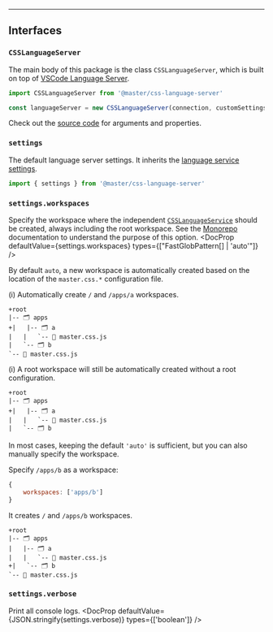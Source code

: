 
---

## Interfaces
### `CSSLanguageServer`
The main body of this package is the class `CSSLanguageServer`, which is built on top of [VSCode Language Server](https://github.com/Microsoft/vscode-languageserver-node ).
```js
import CSSLanguageServer from '@master/css-language-server'

const languageServer = new CSSLanguageServer(connection, customSettings)
```

Check out the [source code](https://github.com/master-co/css/blob/rc/packages/language-server/src/core.ts) for arguments and properties.

### `settings`
The default language server settings. It inherits the [language service settings](/reference/language-service#settings).
```js
import { settings } from '@master/css-language-server'
```

### `settings.workspaces`
Specify the workspace where the independent [`CSSLanguageService`](/reference/language-service#csslanguageservice) should be created, always including the root workspace. See the [Monorepo](/guide/monorepo) documentation to understand the purpose of this option.
<DocProp defaultValue={settings.workspaces} types={["FastGlobPattern[] | 'auto'"]} />

By default `auto`, a new workspace is automatically created based on the location of the `master.css.*` configuration file.

(i) Automatically create `/` and `/apps/a` workspaces.
```treeview
+root
|-- 🗂️ apps
+|   |-- 🗂️ a
|   |   `-- 📄 master.css.js
|   `-- 🗂️ b
`-- 📄 master.css.js
```

(i) A root workspace will still be automatically created without a root configuration.
```treeview
+root
|-- 🗂️ apps
+|   |-- 🗂️ a
|   |   `-- 📄 master.css.js
|   `-- 🗂️ b
```
In most cases, keeping the default `'auto'` is sufficient, but you can also manually specify the workspace.

Specify `/apps/b` as a workspace:
```js
{
    workspaces: ['apps/b']
}
```
It creates `/` and `/apps/b` workspaces.
```treeview
+root
|-- 🗂️ apps
|   |-- 🗂️ a
|   |   `-- 📄 master.css.js
+|   `-- 🗂️ b
`-- 📄 master.css.js
```

### `settings.verbose`
Print all console logs.
<DocProp defaultValue={JSON.stringify(settings.verbose)} types={['boolean']} />
